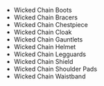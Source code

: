 - <WowHeadItem id="15534">Wicked Chain Boots</WowHeadItem>
- <WowHeadItem id="15535">Wicked Chain Bracers</WowHeadItem>
- <WowHeadItem id="15536">Wicked Chain Chestpiece</WowHeadItem>
- <WowHeadItem id="15537">Wicked Chain Cloak</WowHeadItem>
- <WowHeadItem id="15538">Wicked Chain Gauntlets</WowHeadItem>
- <WowHeadItem id="15540">Wicked Chain Helmet</WowHeadItem>
- <WowHeadItem id="15541">Wicked Chain Legguards</WowHeadItem>
- <WowHeadItem id="15543">Wicked Chain Shield</WowHeadItem>
- <WowHeadItem id="15542">Wicked Chain Shoulder Pads</WowHeadItem>
- <WowHeadItem id="15539">Wicked Chain Waistband</WowHeadItem>